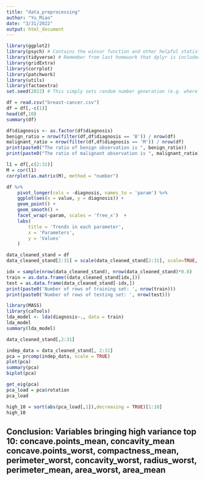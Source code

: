 ---
title: "data_preprocessing"
author: "Yu_Miao"
date: "3/31/2022"
output: html_document
---

```{r setup, include=FALSE}
library(ggplot2)
library(psych) # Contains the winsor function and other helpful statistical tools
library(tidyverse) # Remember from last homework that dplyr is included in tidyverse
library(gridExtra)
library(corrplot)
library(patchwork)
library(utils)
library(factoextra)
set.seed(2022) # This simply sets random number generation (e.g. where the K-means clustering starts) to a constant, so these values wont change every single time you run the code
```

```{r}
df = read.csv("breast-cancer.csv")
df = df[,-c(1)]
head(df,10)
summary(df)
```
```{r}
df$diagnosis <- as.factor(df$diagnosis)
benign_ratio = nrow(filter(df,df$diagnosis == 'B')) / nrow(df)
malignant_ratio = nrow(filter(df,df$diagnosis == 'M')) / nrow(df)
print(paste0("The ratio of benign observation is ", benign_ratio))
print(paste0("The ratio of malignant observation is ", malignant_ratio))
```

```{r}
l1 = df[,c(2:31)]
M = cor(l1)
corrplot(as.matrix(M), method = "number")
```
```{r}
df %>% 
    pivot_longer(cols = -diagnosis, names_to = 'param') %>%
    ggplot(aes(x = value, y = diagnosis)) +
    geom_point() +
    geom_smooth() +
    facet_wrap(~param, scales = 'free_x')  +
    labs(
        title = 'Trends in each parameter',
        x = 'Parameters',
        y = 'Values'
    )

```
```{r}
data_cleaned_stand = df
data_cleaned_stand[2:31] = scale(data_cleaned_stand[2:31], scale=TRUE, center=TRUE) # Scaling our data

idx = sample(nrow(data_cleaned_stand), nrow(data_cleaned_stand)*0.8)
train = as.data.frame((data_cleaned_stand[idx,])) 
test = as.data.frame(data_cleaned_stand[-idx,])
print(paste0('Number of rows of training set: ', nrow(train)))
print(paste0('Number of rows of testing set: ', nrow(test)))

```

```{r}
library(MASS)
library(caTools)
lda_model <- lda(diagnosis~., data = train)
lda_model
summary(lda_model)

```
```{r}
data_cleaned_stand[,2:31]
```
```{r}
indep_data = data_cleaned_stand[, 2:31]
pca = prcomp(indep_data, scale = TRUE)
plot(pca)
summary(pca)
biplot(pca)


```
```{r}
get_eig(pca)
pca_load = pca$rotation
pca_load
```
```{r}
high_10 = sort(abs(pca_load[,1]),decreasing = TRUE)[1:10]
high_10
```
## Conclusion: Variables bringing high variance top 10: concave.points_mean, concavity_mean concave.points_worst, compactness_mean, perimeter_worst, concavity_worst, radius_worst, perimeter_mean, area_worst, area_mean 